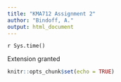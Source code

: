 ```yaml
---
title: "KMA712 Assignment 2"
author: "Bindoff, A."
output: html_document
---
```


`r Sys.time()`

Extension granted

```r
knitr::opts_chunk$set(echo = TRUE)
```

